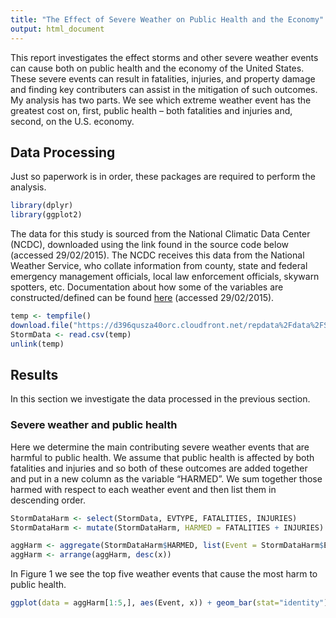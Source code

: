 ```yaml
---
title: "The Effect of Severe Weather on Public Health and the Economy"
output: html_document
---
```


This report investigates the effect storms and other severe weather events can cause both on public health and the economy of the United States. These severe events can result in fatalities, injuries, and property damage and finding key contributers can assist in the mitigation of such outcomes. My analysis has two parts. We see which extreme weather event has the greatest cost on, first, public health -- both fatalities and injuries and, second, on the U.S. economy.

## Data Processing
Just so paperwork is in order, these packages are required to perform the analysis.
```r
library(dplyr)
library(ggplot2)
```

The data for this study is sourced from the National Climatic Data Center (NCDC), downloaded using the link found in the source code below (accessed 29/02/2015). The NCDC receives this data from the National Weather Service, who collate information from county, state and federal emergency management  officials, local law enforcement officials, skywarn spotters, etc. Documentation about how some of the variables are constructed/defined can be found [here](https://d396qusza40orc.cloudfront.net/repdata%2Fpeer2_doc%2Fpd01016005curr.pdf) (accessed 29/02/2015).
```r
temp <- tempfile()
download.file("https://d396qusza40orc.cloudfront.net/repdata%2Fdata%2FStormData.csv.bz2", temp, mode = "wb")
StormData <- read.csv(temp)
unlink(temp)
```

## Results
In this section we investigate the data processed in the previous section. 

### Severe weather and public health
Here we determine the main contributing severe weather events that are harmful to public health. We assume that public health is affected by both fatalities and injuries and so both of these outcomes are added together and put in a new column as the variable "HARMED". We sum together those harmed with respect to each weather event and then list them in descending order.
```r
StormDataHarm <- select(StormData, EVTYPE, FATALITIES, INJURIES)
StormDataHarm <- mutate(StormDataHarm, HARMED = FATALITIES + INJURIES)

aggHarm <- aggregate(StormDataHarm$HARMED, list(Event = StormDataHarm$EVTYPE), sum, na.rm = TRUE)
aggHarm <- arrange(aggHarm, desc(x))
```

In Figure 1 we see the top five weather events that cause the most harm to public health. 
```r
ggplot(data = aggHarm[1:5,], aes(Event, x)) + geom_bar(stat="identity") + ylab("Number of cases")
```
